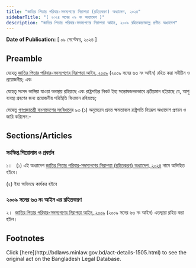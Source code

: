 ```yaml
---
title: "জাতির পিতার পরিবার-সদস্যগণের নিরাপত্তা (রহিতকরণ) অধ্যাদেশ, ২০২৪"
sidebarTitle: "( ২০২৪ সনের ০৯ নং অধ্যাদেশ )"
description: "জাতির পিতার পরিবার-সদস্যগণের নিরাপত্তা আইন, ২০০৯ রহিতকরণকল্পে প্রণীত অধ্যাদেশ"
---
```


**Date of Publication:** [ ০৯ সেপ্টেম্বর, ২০২৪ ]

## Preamble

যেহেতু [জাতির পিতার পরিবার-সদস্যগণের নিরাপত্তা আইন, ২০০৯](/laws/volume-39/act-1028 "জাতির পিতার পরিবার-সদস্যগণের নিরাপত্তা আইন, ২০০৯") (২০০৯ সনের ৬৩ নং আইন) রহিত করা সমীচীন ও প্রয়োজনীয়; এবং

যেহেতু সংসদ ভাঙ্গিয়া যাওয়া অবস্থায় রহিয়াছে এবং রাষ্ট্রপতির নিকট ইহা সন্তোষজনকভাবে প্রতীয়মান হইয়াছে যে, আশু ব্যবস্থা গ্রহণের জন্য প্রয়োজনীয় পরিস্থিতি বিদ্যমান রহিয়াছে;

সেহেতু [গণপ্রজাতন্ত্রী বাংলাদেশের সংবিধান](/act-957.html "গণপ্রজাতন্ত্রী বাংলাদেশের সংবিধান")ের ৯৩ (১) অনুচ্ছেদে প্রদত্ত ক্ষমতাবলে রাষ্ট্রপতি নিম্নরূপ অধ্যাদেশ প্রণয়ন ও জারি করিলেন:-

## Sections/Articles

### সংক্ষিপ্ত শিরোনাম ও প্রবর্তন

১।   (১) এই অধ্যাদেশ [জাতির পিতার পরিবার-সদস্যগণের নিরাপত্তা (রহিতকরণ) অধ্যাদেশ, ২০২৪](/laws/volume-55/act-1505 "জাতির পিতার পরিবার-সদস্যগণের নিরাপত্তা (রহিতকরণ) অধ্যাদেশ, ২০২৪") নামে অভিহিত হইবে।

(২) ইহা অবিলম্বে কার্যকর হইবে

### ২০০৯ সনের ৬৩ নং আইন এর রহিতকরণ

২।  [জাতির পিতার পরিবার-সদস্যগণের নিরাপত্তা আইন, ২০০৯](/laws/volume-39/act-1028 "জাতির পিতার পরিবার-সদস্যগণের নিরাপত্তা আইন, ২০০৯") (২০০৯ সনের ৬৩ নং আইন) এতদ্দ্বারা রহিত করা হইল।

## Footnotes

<Note>
  Click [here](http://bdlaws.minlaw.gov.bd/act-details-1505.html) to see the original act on the Bangladesh Legal Database.
</Note>
